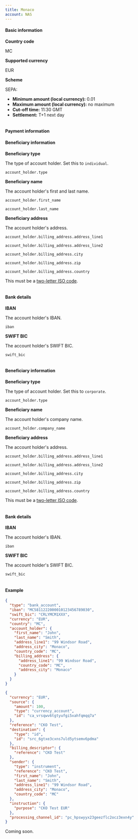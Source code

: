```yaml
---
title: Monaco
account: NAS
---
```


#### Basic information

<tabs withBorder={false}>
<tab title="Local">
<Box horizontal="sm">

<Table>
<TableBody>
<TableRow>
<TableCell withBackground>

**Country code**

</TableCell>
<TableCell colSpan={3}>

MC

</TableCell>
</TableRow>
<TableRow>
<TableCell withBackground>

**Supported currency**

</TableCell>
<TableCell colSpan={3}>

EUR

</TableCell>
</TableRow>
<TableRow>
<TableCell withBackground>

**Scheme**

</TableCell>
<TableCell colSpan={3}>

SEPA:
- **Minimum amount (local currency):** 0.01
- **Maximum amount (local currency):** no maximum
- **Cut-off time:** 11:30 GMT
- **Settlement:** T+1 next day

</TableCell>
</TableRow>
</TableBody>
</Table>

#### Payment information

<Accordion title="Individual">

#### Beneficiary information

<Table>
<TableBody>
<TableRow>
<TableCell withBackground>

**Beneficiary type**

</TableCell>
<TableCell>

The type of account holder. Set this to `individual`.

</TableCell>
<TableCell>

`account_holder.type`
<StatusTag type="required" />
<TypeTag type="enum" />

</TableCell>
</TableRow>
<TableRow>
<TableCell withBackground rowSpan="2">

**Beneficiary name**

</TableCell>
<TableCell rowSpan="2">

The account holder's first and last name.

</TableCell>
<TableCell>

`account_holder.first_name`
<StatusTag type="required" />
<TypeTag type="string" />

</TableCell>
</TableRow>
<TableRow>
<TableCell>

`account_holder.last_name`
<StatusTag type="required" />
<TypeTag type="string" />

</TableCell>
</TableRow>  
<TableRow>
<TableCell withBackground rowSpan="5">

**Beneficiary address**

</TableCell>
<TableCell rowSpan="5">

The account holder's address.

</TableCell>
<TableCell>

`account_holder.billing_address.address_line1`
<StatusTag type="OPTIONAL" />
<TypeTag type="string" />

</TableCell>
</TableRow>
<TableRow>
<TableCell>

`account_holder.billing_address.address_line2`
<StatusTag type="OPTIONAL" />
<TypeTag type="string" />

</TableCell>
</TableRow>
<TableRow>
<TableCell>

`account_holder.billing_address.city`
<StatusTag type="OPTIONAL" />
<TypeTag type="string" />

</TableCell>
</TableRow>
<TableRow>
<TableCell>

`account_holder.billing_address.zip`
<StatusTag type="OPTIONAL" />
<TypeTag type="string" />

</TableCell>
</TableRow>
<TableRow>
<TableCell>

`account_holder.billing_address.country`
<StatusTag type="required" />
<TypeTag type="enum, 2 characters" />
<InfoBox>

This must be a [two-letter ISO code](/resources/codes/country-codes).

</InfoBox>
</TableCell>
</TableRow>
</TableBody>
</Table>

#### Bank details

<Table>
<TableBody>
<TableRow>
<TableCell withBackground>

**IBAN**

</TableCell>
<TableCell>

The account holder's IBAN.

</TableCell>
<TableCell>

`iban`
<StatusTag type="required" />
<TypeTag type="string, 21 characters" />

</TableCell>
</TableRow>
<TableRow>
<TableCell withBackground>

**SWIFT BIC**

</TableCell>
<TableCell>

The account holder's SWIFT BIC.	

</TableCell>
<TableCell>

`swift_bic`
<StatusTag type="required" />
<TypeTag type="string, ^[a-z]{6}[a-z0-9]{2}([a-z0-9]{3})?$" />

</TableCell>
</TableRow>
</TableBody>
</Table>

</Accordion>

<Accordion title="Corporate">

#### Beneficiary information

<Table>
<TableBody>
<TableRow>
<TableCell withBackground>

**Beneficiary type**

</TableCell>
<TableCell>

The type of account holder. Set this to `corporate`.

</TableCell>
<TableCell>

`account_holder.type`
<StatusTag type="required" />
<TypeTag type="enum" />

</TableCell>
</TableRow>
<TableRow>
<TableCell withBackground>

**Beneficiary name**

</TableCell>
<TableCell>

The account holder's company name.

</TableCell>
<TableCell>

`account_holder.company_name`
<StatusTag type="required" />
<TypeTag type="string" />

</TableCell>
</TableRow>
<TableRow>
<TableCell withBackground rowSpan="5">

**Beneficiary address**

</TableCell>
<TableCell rowSpan="5">

The account holder's address.

</TableCell>
<TableCell>

`account_holder.billing_address.address_line1`
<StatusTag type="required" />
<TypeTag type="string" />

</TableCell>
</TableRow>
<TableRow>
<TableCell>

`account_holder.billing_address.address_line2`
<StatusTag type="OPTIONAL" />
<TypeTag type="string" />

</TableCell>
</TableRow>
<TableRow>
<TableCell>

`account_holder.billing_address.city`
<StatusTag type="required" />
<TypeTag type="string" />

</TableCell>
</TableRow>
<TableRow>
<TableCell>

`account_holder.billing_address.zip`
<StatusTag type="OPTIONAL" />
<TypeTag type="string" />

</TableCell>
</TableRow>
<TableRow>
<TableCell>

`account_holder.billing_address.country`
<StatusTag type="required" />
<TypeTag type="enum, 2 characters" />
<InfoBox>

This must be a [two-letter ISO code](/resources/codes/country-codes).

</InfoBox>
</TableCell>
</TableRow>
</TableBody>
</Table>

#### Bank details

<Table>
<TableBody>
<TableRow>
<TableCell withBackground>

**IBAN**

</TableCell>
<TableCell>

The account holder's IBAN.

</TableCell>
<TableCell>

`iban`
<StatusTag type="required" />
<TypeTag type="string, 21 characters" />

</TableCell>
</TableRow>
<TableRow>
<TableCell withBackground>

**SWIFT BIC**

</TableCell>
<TableCell>

The account holder's SWIFT BIC.	

</TableCell>
<TableCell>

`swift_bic`
<StatusTag type="required" />
<TypeTag type="string, ^[a-z]{6}[a-z0-9]{2}([a-z0-9]{3})?$" />

</TableCell>
</TableRow>
</TableBody>
</Table>

</Accordion>

#### Example

<tabs withBorder={false}>
<tab title="Payment instrument request (EUR)">

``` json withBorder=false
{
  "type": "bank_account",
  "iban": "MC5811222000010123456789030",
  "swift_bic": "CRLYMCM1XXX",
  "currency": "EUR",
  "country": "MC",
  "account_holder": {
    "first_name": "John",
    "last_name": "Smith",
    "address_line1": "99 Windsor Road",
    "address_city": "Monaco",
    "country_code": "MC",
    "billing_address": {
      "address_line1": "99 Windsor Road",
      "country_code": "MC",
      "address_city": "Monaco"
    }
  }
}
```
</tab>
<tab title="Payout request (EUR)">

``` json withBorder=false
{
  "currency": "EUR",
  "source": {
    "amount": 100,
    "type": "currency_account",
    "id": "ca_vrsqwv6tgtyufgi5xahfqmqq7a"
  },
  "reference": "CKO Test",
  "destination": {
    "type": "id",
    "id": "src_6gtxe3cxns7uld5ytsemv6pdma"
  },
  "billing_descriptor": {
    "reference": "CKO Test"
  },
  "sender": {
    "type": "instrument",
    "reference": "CKO Test",
    "first_name": "John",
    "last_name": "Smith",
    "address_line1": "99 Windsor Road",
    "address_city": "Monaco",
    "country_code": "MC"
  },
  "instruction": {
    "purpose": "CKO Test EUR"
  },
  "processing_channel_id": "pc_hpswyyx23geezflc2ocz3exn4y"
}
```
</tab>
</tabs>

</Box>
</tab>
<tab title="International">
<Box horizontal="sm">

Coming soon.

</Box>
</tab>
</tabs>